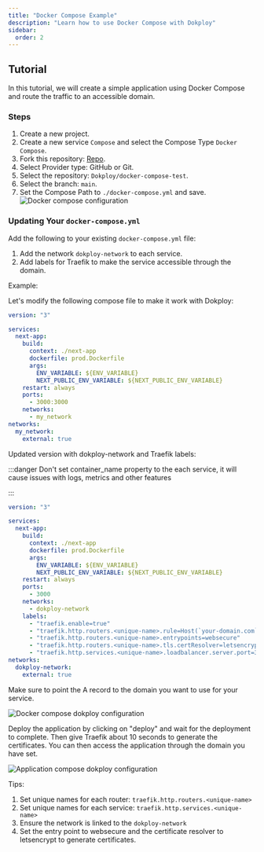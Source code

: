 ```yaml
---
title: "Docker Compose Example"
description: "Learn how to use Docker Compose with Dokploy"
sidebar:
  order: 2
---
```


## Tutorial

In this tutorial, we will create a simple application using Docker Compose and route the traffic to an accessible domain.


### Steps

1. Create a new project.
2. Create a new service `Compose` and select the Compose Type `Docker Compose`.
3. Fork this repository: [Repo](https://github.com/Dokploy/docker-compose-test).
4. Select Provider type: GitHub or Git.
5. Select the repository: `Dokploy/docker-compose-test`.
6. Select the branch: `main`.
7. Set the Compose Path to `./docker-compose.yml` and save.
![Docker compose configuration](../../../assets/images/compose/setup.png)


### Updating Your `docker-compose.yml`

Add the following to your existing `docker-compose.yml` file:

1. Add the network `dokploy-network` to each service.
2. Add labels for Traefik to make the service accessible through the domain.

Example:

Let's modify the following compose file to make it work with Dokploy:

```yaml
version: "3"

services:
  next-app:
    build:
      context: ./next-app
      dockerfile: prod.Dockerfile
      args:
        ENV_VARIABLE: ${ENV_VARIABLE}
        NEXT_PUBLIC_ENV_VARIABLE: ${NEXT_PUBLIC_ENV_VARIABLE}
    restart: always
    ports:
      - 3000:3000
    networks:
      - my_network
networks:
  my_network:
    external: true
```


Updated version with dokploy-network and Traefik labels:

:::danger
Don't set container_name property to the each service, it will cause issues with logs, metrics and other features

:::

```yaml
version: "3"

services:
  next-app:
    build:
      context: ./next-app
      dockerfile: prod.Dockerfile
      args:
        ENV_VARIABLE: ${ENV_VARIABLE}
        NEXT_PUBLIC_ENV_VARIABLE: ${NEXT_PUBLIC_ENV_VARIABLE}
    restart: always
    ports:
      - 3000
    networks:
      - dokploy-network
    labels:
      - "traefik.enable=true"
      - "traefik.http.routers.<unique-name>.rule=Host(`your-domain.com`)"
      - "traefik.http.routers.<unique-name>.entrypoints=websecure"
      - "traefik.http.routers.<unique-name>.tls.certResolver=letsencrypt"
      - "traefik.http.services.<unique-name>.loadbalancer.server.port=3000"
networks:
  dokploy-network:
    external: true
```

Make sure to point the A record to the domain you want to use for your service.

![Docker compose dokploy configuration](../../../assets/images/compose/domain.png)

Deploy the application by clicking on "deploy" and wait for the deployment to complete. Then give Traefik about 10 seconds to generate the certificates. You can then access the application through the domain you have set.

![Application compose dokploy configuration](../../../assets/images/compose/application.png)

Tips:


1. Set unique names for each router: `traefik.http.routers.<unique-name>` 
2.  Set unique names for each service: `traefik.http.services.<unique-name>`
3. Ensure the network is linked to the `dokploy-network`
4. Set the entry point to websecure and the certificate resolver to letsencrypt to generate certificates.

